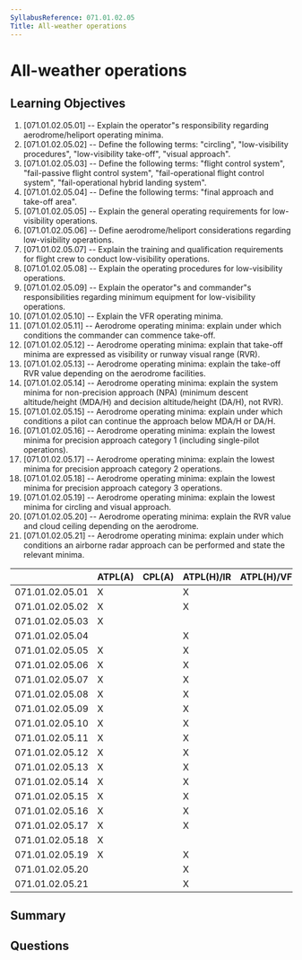 ```yaml
---
SyllabusReference: 071.01.02.05
Title: All-weather operations
---
```


# All-weather operations

## Learning Objectives

1. [071.01.02.05.01] -- Explain the operator"s responsibility regarding
   aerodrome/heliport operating minima.
2. [071.01.02.05.02] -- Define the following terms: "circling", "low-visibility
   procedures", "low-visibility take-off", "visual approach".
3. [071.01.02.05.03] -- Define the following terms: "flight control system",
   "fail-passive flight control system", "fail-operational flight control
   system", "fail-operational hybrid landing system".
4. [071.01.02.05.04] -- Define the following terms: "final approach and take-off
   area".
5. [071.01.02.05.05] -- Explain the general operating requirements for
   low-visibility operations.
6. [071.01.02.05.06] -- Define aerodrome/heliport considerations regarding
   low-visibility operations.
7. [071.01.02.05.07] -- Explain the training and qualification requirements for
   flight crew to conduct low-visibility operations.
8. [071.01.02.05.08] -- Explain the operating procedures for low-visibility
   operations.
9. [071.01.02.05.09] -- Explain the operator"s and commander"s responsibilities
   regarding minimum equipment for low-visibility operations.
10. [071.01.02.05.10] -- Explain the VFR operating minima.
11. [071.01.02.05.11] -- Aerodrome operating minima: explain under which
    conditions the commander can commence take-off.
12. [071.01.02.05.12] -- Aerodrome operating minima: explain that take-off
    minima are expressed as visibility or runway visual range (RVR).
13. [071.01.02.05.13] -- Aerodrome operating minima: explain the take-off RVR
    value depending on the aerodrome facilities.
14. [071.01.02.05.14] -- Aerodrome operating minima: explain the system minima
    for non-precision approach (NPA) (minimum descent altitude/height (MDA/H)
    and decision altitude/height (DA/H), not RVR).
15. [071.01.02.05.15] -- Aerodrome operating minima: explain under which
    conditions a pilot can continue the approach below MDA/H or DA/H.
16. [071.01.02.05.16] -- Aerodrome operating minima: explain the lowest minima
    for precision approach category 1 (including single-pilot operations).
17. [071.01.02.05.17] -- Aerodrome operating minima: explain the lowest minima
    for precision approach category 2 operations.
18. [071.01.02.05.18] -- Aerodrome operating minima: explain the lowest minima
    for precision approach category 3 operations.
19. [071.01.02.05.19] -- Aerodrome operating minima: explain the lowest minima
    for circling and visual approach.
20. [071.01.02.05.20] -- Aerodrome operating minima: explain the RVR value and
    cloud ceiling depending on the aerodrome.
21. [071.01.02.05.21] -- Aerodrome operating minima: explain under which
    conditions an airborne radar approach can be performed and state the
    relevant minima.

|                 | ATPL(A) | CPL(A) | ATPL(H)/IR | ATPL(H)/VFR | CPL(H) | IR  | CBIR(A) |
| --------------- | ------- | ------ | ---------- | ----------- | ------ | --- | ------- |
| 071.01.02.05.01 | X       |        | X          |             |        |     |         |
| 071.01.02.05.02 | X       |        | X          |             |        |     |         |
| 071.01.02.05.03 | X       |        |            |             |        |     |         |
| 071.01.02.05.04 |         |        | X          |             |        |     |         |
| 071.01.02.05.05 | X       |        | X          |             |        |     |         |
| 071.01.02.05.06 | X       |        | X          |             |        |     |         |
| 071.01.02.05.07 | X       |        | X          |             |        |     |         |
| 071.01.02.05.08 | X       |        | X          |             |        |     |         |
| 071.01.02.05.09 | X       |        | X          |             |        |     |         |
| 071.01.02.05.10 | X       |        | X          |             |        |     |         |
| 071.01.02.05.11 | X       |        | X          |             |        |     |         |
| 071.01.02.05.12 | X       |        | X          |             |        |     |         |
| 071.01.02.05.13 | X       |        | X          |             |        |     |         |
| 071.01.02.05.14 | X       |        | X          |             |        |     |         |
| 071.01.02.05.15 | X       |        | X          |             |        |     |         |
| 071.01.02.05.16 | X       |        | X          |             |        |     |         |
| 071.01.02.05.17 | X       |        | X          |             |        |     |         |
| 071.01.02.05.18 | X       |        |            |             |        |     |         |
| 071.01.02.05.19 | X       |        | X          |             |        |     |         |
| 071.01.02.05.20 |         |        | X          |             |        |     |         |
| 071.01.02.05.21 |         |        | X          |             |        |     |         |

## Summary

## Questions

